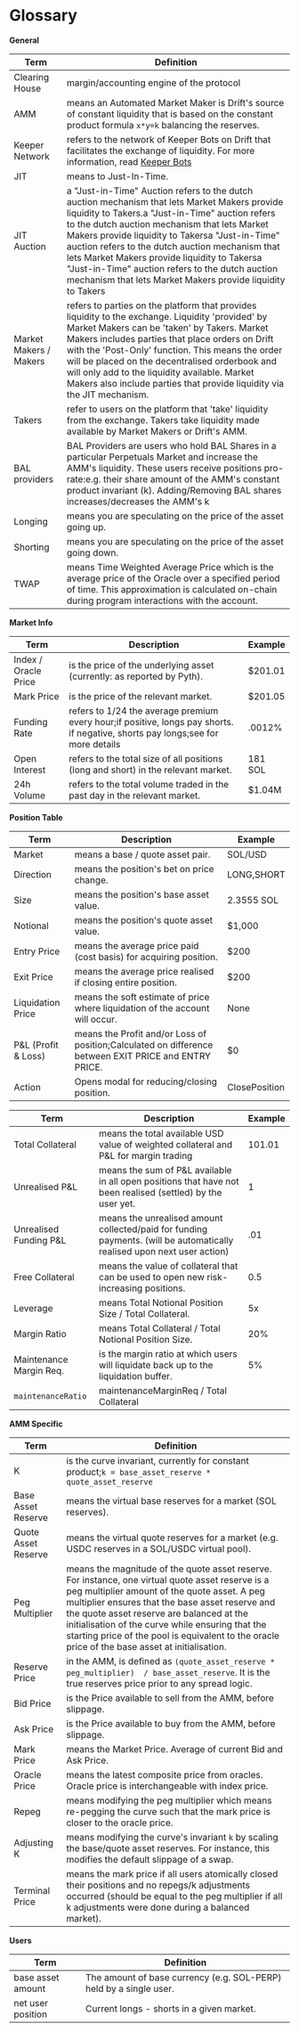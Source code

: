# Glossary

**General**

| **Term**               | **Definition**                                                                                                                                                                                                                                                                                                                                                                                                                                                            |
| ---------------------- | ------------------------------------------------------------------------------------------------------------------------------------------------------------------------------------------------------------------------------------------------------------------------------------------------------------------------------------------------------------------------------------------------------------------------------------------------------------------------- |
| Clearing House         | margin/accounting engine of the protocol                                                                                                                                                                                                                                                                                                                                                                                                                                  |
| AMM                    | means an Automated Market Maker is Drift's source of constant liquidity that is based on the constant product formula `x*y=k` balancing the reserves.                                                                                                                                                                                                                                                                                                                     |
| Keeper Network         | refers to the network of Keeper Bots on Drift that facilitates the exchange of liquidity. For more information, read [Keeper Bots](/about-v2/keepers)                                                                                                                                                                                                                                                                                                                     |
| JIT                    | means to Just-In-Time.                                                                                                                                                                                                                                                                                                                                                                                                                                                    |
| JIT Auction            | a "Just-in-Time" Auction refers to the dutch auction mechanism that lets Market Makers provide liquidity to Takers.a "Just-in-Time" auction refers to the dutch auction mechanism that lets Market Makers provide liquidity to Takersa "Just-in-Time" auction refers to the dutch auction mechanism that lets Market Makers provide liquidity to Takersa "Just-in-Time" auction refers to the dutch auction mechanism that lets Market Makers provide liquidity to Takers |
| Market Makers / Makers | refers to parties on the platform that provides liquidity to the exchange. Liquidity 'provided' by Market Makers can be 'taken' by Takers. Market Makers includes parties that place orders on Drift with the 'Post-Only' function. This means the order will be placed on the decentralised orderbook and will only add to the liquidity available. Market Makers also include parties that provide liquidity via the JIT mechanism.                                     |
| Takers                 | refer to users on the platform that 'take' liquidity from the exchange. Takers take liquidity made available by Market Makers or Drift's AMM.                                                                                                                                                                                                                                                                                                                             |
| BAL providers          | BAL Providers are users who hold BAL Shares in a particular Perpetuals Market and increase the AMM's liquidity. These users receive positions pro-rate:e.g. their share amount of the AMM's constant product invariant (k). Adding/Removing BAL shares increases/decreases the AMM's k                                                                                                                                                                                    |
| Longing                | means you are speculating on the price of the asset going up.                                                                                                                                                                                                                                                                                                                                                                                                             |
| Shorting               | means you are speculating on the price of the asset going down.                                                                                                                                                                                                                                                                                                                                                                                                           |
| TWAP                   | means Time Weighted Average Price which is the average price of the Oracle over a specified period of time. This approximation is calculated on-chain during program interactions with the account.                                                                                                                                                                                                                                                                       |

**Market Info**

| **Term**             | **Description**                                                                                                                 | **Example** |
| -------------------- | ------------------------------------------------------------------------------------------------------------------------------- | ----------- |
| Index / Oracle Price | is the price of the underlying asset (currently: as reported by Pyth).                                                          | $201.01     |
| Mark Price           | is the price of the relevant market.                                                                                            | $201.05     |
| Funding Rate         | refers to 1/24 the average premium every hour;if positive, longs pay shorts. if negative, shorts pay longs;see []() for more details | .0012%      |
| Open Interest        | refers to the total size of all positions (long and short) in the relevant market.                                              | 181 SOL     |
| 24h Volume           | refers to the total volume traded in the past day in the relevant market.                                                       | $1.04M      |

**Position Table**

| **Term**             | **Description**                                                                                       | **Example**   |
| -------------------- | ----------------------------------------------------------------------------------------------------- | ------------- |
| Market               | means a base / quote asset pair.                                                                      | SOL/USD       |
| Direction            | means the position's bet on price change.                                                             | LONG,SHORT    |
| Size                 | means the position's base asset value.                                                                | 2.3555 SOL    |
| Notional             | means the position's quote asset value.                                                               | \$1,000       |
| Entry Price          | means the average price paid (cost basis) for acquiring position.                                     | \$200         |
| Exit Price           | means the average price realised if closing entire position.                                          | \$200         |
| Liquidation Price    | means the soft estimate of price where liquidation of the account will occur.                         | None          |
| P\&L (Profit & Loss) | means the Profit and/or Loss of position;Calculated on difference between EXIT PRICE and ENTRY PRICE. | $0            |
| Action               | Opens modal for reducing/closing position.                                                            | ClosePosition |

| **Term**                | **Description**                                                                                                         | **Example** |
| ----------------------- | ----------------------------------------------------------------------------------------------------------------------- | ----------- |
| Total Collateral        | means the total available USD value of weighted collateral and P\&L for margin trading                                  | 101.01      |
| Unrealised P\&L         | means the sum of P\&L available in all open positions that have not been realised (settled) by the user yet.            | 1           |
| Unrealised Funding P\&L | means the unrealised amount collected/paid for funding payments. (will be automatically realised upon next user action) | .01         |
| Free Collateral         | means the value of collateral that can be used to open new risk-increasing positions.                                   | 0.5         |
| Leverage                | means Total Notional Position Size / Total Collateral.                                                                  | 5x          |
| Margin Ratio            | means Total Collateral / Total Notional Position Size.                                                                  | 20%         |
| Maintenance Margin Req. | is the margin ratio at which users will liquidate back up to the liquidation buffer.                                    | 5%          |
| `maintenanceRatio`      | maintenanceMarginReq / Total Collateral                                                                                 |             |

**AMM Specific**

| **Term**            | **Definition**                                                                                                                                                                                                                                                                                                                                                                                          |
| ------------------- | ------------------------------------------------------------------------------------------------------------------------------------------------------------------------------------------------------------------------------------------------------------------------------------------------------------------------------------------------------------------------------------------------------- |
| K                   | is the curve invariant, currently for constant product;`k = base_asset_reserve * quote_asset_reserve`                                                                                                                                                                                                                                                                                                   |
| Base Asset Reserve  | means the virtual base reserves for a market (SOL reserves).                                                                                                                                                                                                                                                                                                                                            |
| Quote Asset Reserve | means the virtual quote reserves for a market (e.g. USDC reserves in a SOL/USDC virtual pool).                                                                                                                                                                                                                                                                                                          |
| Peg Multiplier      | means the magnitude of the quote asset reserve. For instance, one virtual quote asset reserve is a peg multiplier amount of the quote asset. A peg multiplier ensures that the base asset reserve and the quote asset reserve are balanced at the initialisation of the curve while ensuring that the starting price of the pool is equivalent to the oracle price of the base asset at initialisation. |
| Reserve Price       | in the AMM, is defined as `(quote_asset_reserve * peg_multiplier)  / base_asset_reserve`. It is the true reserves price prior to any spread logic.                                                                                                                                                                                                                                                      |
| Bid Price           | is the Price available to sell from the AMM, before slippage.                                                                                                                                                                                                                                                                                                                                           |
| Ask Price           | is the Price available to buy from the AMM, before slippage.                                                                                                                                                                                                                                                                                                                                            |
| Mark Price          | means the Market Price. Average of current Bid and Ask Price.                                                                                                                                                                                                                                                                                                                                           |
| Oracle Price        | means the latest composite price from oracles. Oracle price is interchangeable with index price.                                                                                                                                                                                                                                                                                                        |
| Repeg               | means modifying the peg multiplier which means re-pegging the curve such that the mark price is closer to the oracle price.                                                                                                                                                                                                                                                                             |
| Adjusting K         | means modifying the curve's invariant `k` by scaling the base/quote asset reserves. For instance, this modifies the default slippage of a swap.                                                                                                                                                                                                                                                         |
| Terminal Price      | means the mark price if all users atomically closed their positions and no repegs/k adjustments occurred (should be equal to the peg multiplier if all k adjustments were done during a balanced market).                                                                                                                                                                                               |

**Users**

| **Term**          | **Definition**                                                     |
| ----------------- | ------------------------------------------------------------------ |
| base asset amount | The amount of base currency (e.g. SOL-PERP) held by a single user. |
| net user position | Current longs - shorts in a given market.                          |
